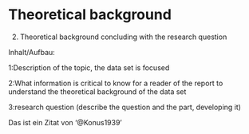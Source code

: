 # Theoretical background

2. Theoretical background concluding with the research question

Inhalt/Aufbau:

  1:Description of the topic, the data set is     focused

  2:What information is critical to know for a    reader of the report to understand the          theoretical background of the data set

  3:research question (describe the question and     the part, developing it)
  

Das ist ein Zitat von '@Konus1939'
  
